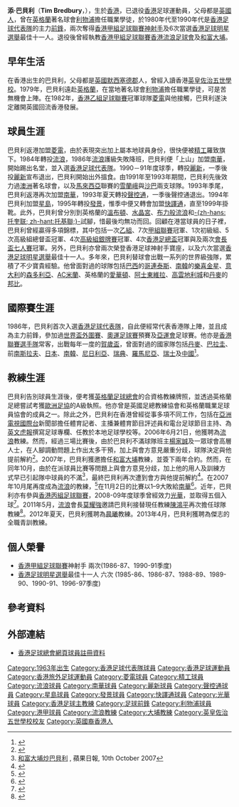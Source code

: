 {{Football manager infobox
| playername  = 巴貝利 <br> Tim Bredbury
| fullname    = Tim Bredbury
| image       = Tim Bredbury.JPG
| nickname    = 鬼仔添
| height      = {{height|m=1.80}}
| birth_date  = {{birth date and age|1963|4|25}}
| birth_place = {{HKG-1959}}
| currentclub =  已退役
| position     = [[前鋒|前鋒]]
| youthyears   = 1979–1982
| youthclubs   = [[利物浦足球會|利物浦]]
| years1 = 1982
| clubs1 = [[菱電足球隊|菱電]]
| caps1  =
| goals1 = 
| years2 = 1982–1983
| clubs2 = [[精工足球隊|精工]]
| caps2  = 
| goals2 = 
| years3 = 1984–1986
| clubs3 = [[香港流浪足球會|流浪]]
| caps3  = 
| goals3 =
| years4 = 1986–1990
| clubs4 = [[南華足球隊|南華]]
| caps4  = 
| goals4 = 
| years5 = 1990–1991
| clubs5 = [[保濟足球隊|麗新]]
| caps5  = 
| goals5 = 
| years6 =  1991–199x
| clubs6 = {{link-en|悉尼奧林匹克|Sydney Olympic FC}}
| caps6  = 
| goals6 = 
| years7 = 199x–199x
| clubs7 = [[雪蘭莪足球協會|雪蘭莪]]
| caps7  = 
| goals7 =
| years8 = 199x–1993
| clubs8 = [[沙巴足球協會|沙巴]]
| caps8  = 
| goals8 =
| years9 =  1993
| clubs9 = [[南華足球隊|南華]]
| caps9  = 
| goals9 =
| years10 = 1993–1994
| clubs10 = [[海峰足球隊|聲控通]]
| caps10  = 
| goals10 =
| years11 = 1994–1995
| clubs11 = [[星島體育會|星島]]
| caps11  = 
| goals11 =
| years12 = 1995–1996
| clubs12 = [[發景|發景]]
| caps12  = 
| goals12 =
| years13 = 1996–1999
| clubs13 = [[花花足球會|快譯通]]
| caps13  = 
| goals13 =
| nationalyears1 = 1986–1999
| nationalteam1  = [[香港足球代表隊|香港]]
| nationalcaps1  = 34
| nationalgoals1 = 14
| manageryears1 = 2006
| managerclubs1 = [[香港流浪足球會|澎馬流浪]]
| manageryears2 = 2007
| managerclubs2 = [[大埔足球會|和富大埔]]
| manageryears3 = 2007–2008
| managerclubs3 = [[香港流浪足球會|寶路華流浪]]
| manageryears4 = 2011–2012
| managerclubs4 = [[香港流浪足球會|標準流浪]]
| manageryears5 = 2012
| managerclubs5 = [[晨曦體育會|日之泉JC晨曦]]
| manageryears6 = 2013–2014
| managerclubs6 = [[大中足球會|大中]]
| manageryears7 = 2014–2015
| managerclubs7 = [[香港流浪足球會|標準流浪]]（顧問）
}}

'''添·巴貝利'''（'''Tim Bredbury'''，{{bd|1963年|4月25日}}），生於[[香港|香港]]，已退役[[香港|香港]]足球運動員，父母都是[[英國人|英國人]]，曾在[[英格蘭|英格蘭]]著名球會[[利物浦足球俱樂部|利物浦]]擔任職業學徒，於1980年代至1990年代是[[香港足球代表隊|香港足球代表隊]]的主力[[前鋒|前鋒]]，兩次奪得[[香港甲組足球聯賽|香港甲組足球聯賽]][[神射手|神射手]]及6次當選[[香港足球明星選舉|香港足球明星選舉]]最佳十一人。退役後曾經執教[[香港甲組足球聯賽|香港甲組足球聯賽]][[香港流浪足球會|香港流浪足球會]]及[[大埔足球會|和富大埔]]。

==早年生活==
在香港出生的巴貝利，父母都是[[英國|英國]][[默西賽德郡|默西塞德郡]]人，曾經入讀香港[[英皇佐治五世學校|英皇佐治五世學校]]。1979年，巴貝利遠赴[[英格蘭|英格蘭]]，在當地著名球會[[利物浦足球俱樂部|利物浦]]擔任職業學徒，可是苦無機會上陣。在1982年，[[香港乙組足球聯賽|香港乙組足球聯賽]]冠軍球隊[[菱電足球隊|菱電]]與他接觸，巴貝利遂決定離開英國回流香港發展。

==球員生涯==
巴貝利返港加盟[[菱電足球隊|菱電]]，由於表現突出加上屬本地球員身份，很快便被[[精工足球隊|精工]]羅致旗下。1984年轉投[[香港流浪足球會|流浪]]，1986年[[香港流浪足球會|流浪]]護級失敗降班，巴貝利便「上山」加盟[[南華足球隊|南華]]，開始踢出名堂，並入選[[香港足球代表隊|香港足球代表隊]]。1990－91年度球季，轉投[[保濟足球隊|麗新]]，一季後投[[保濟足球隊|麗新]]宣布退出，巴貝利開始出外搵食。由1991年至1993年期間，巴貝利先後效力過[[澳洲|澳洲]]著名球會{{link-en|FC奥林匹克悉尼|Sydney Olympic FC}}，以及[[馬來西亞|馬來西亞]]聯賽的[[雪蘭莪足球協會|雪蘭峨]]與[[沙巴足球协会|沙巴]]兩支球隊。1993年季尾，巴貝利返港再次加盟[[南華足球隊|南華]]，1993年夏天轉投[[海峰足球隊|聲控通]]，一季後聲控通退出。1994年巴貝利加盟[[星島體育會|星島]]，1995年轉投[[發景|發景]]，惟季中便又轉會加盟[[花花足球會|快譯通]]，直至1999年掛靴。此外，巴貝利曾分別到英格蘭的[[米爾頓凱恩斯足球會|溫布頓]]、[[水晶宮足球會|水晶宮]]、[[布萊克本足球俱樂部|布力般流浪]]和[[托奎联足球俱乐部|-{zh-hans:托奎联; zh-hant:托基聯;}-]]試腳，惜最後均無功而回。回顧在港當球員的日子裡，巴貝利曾經贏得多項錦標，其中包括一次[[香港乙組足球聯賽|乙組]]、7次[[香港甲組足球聯賽|甲組聯賽]]冠軍、1次初級組、5次高級組總督盃冠軍、4次[[香港足球高級銀牌賽|高級組銀牌賽]]冠軍、4次[[香港足總盃|香港足總盃]]冠軍與及兩次[[會長盃七人賽|會長盃七人賽]]冠軍。另外，巴貝利亦曾兩次榮登香港足球神射手寶座，以及六次當選[[香港足球明星選舉|香港足球明星選舉]]最佳十一人。多年來，巴貝利替球會出戰一系列的世界級強隊，累積了不少寶貴經驗。他曾面對過的球隊包括[[巴西|巴西]]的[[哥連泰斯|哥連泰斯]]、[[南韓|南韓]]的[[樂喜金星|樂喜金星]]、[[意大利|意大利]]的[[桑普多利亞足球俱樂部|森多利亞]]、[[米蘭足球俱樂部|AC米蘭]]、英格蘭的[[埃弗頓足球俱樂部|愛華頓]]、[[阿斯頓維拉足球俱樂部|阿士東維拉]]、[[考文垂足球俱樂部|高雲地利城]]和[[丹麥|丹麥]]的[[邦比足球俱樂部|邦比]]。

==國際賽生涯==
1986年，巴貝利首次入選[[香港足球代表隊|香港足球代表隊]]，自此便經常代表香港隊上陣，並且成為主力前鋒，參加過[[世界盃外圍賽|世界盃外圍賽]]、[[奧運足球賽|奧運足球賽]]預賽及[[亞運會|亞運會]]足球賽。他亦是[[香港聯賽選手隊|香港聯賽選手隊]]常客，出戰每年一度的[[賀歲盃足球賽|賀歲盃]]，曾面對過的國家隊包括[[丹麥國家足球隊|丹麥]]、[[巴拉圭國家足球隊|巴拉圭]]、前[[塞爾維亞國家足球隊|南斯拉夫]]、[[日本國家足球隊|日本]]、[[韓國國家足球隊|南韓]]、[[尼日利亞國家足球隊|尼日利亞]]、[[瑞典國家足球隊|瑞典]]、[[羅馬尼亞國家足球隊|羅馬尼亞]]、[[瑞士國家足球隊|瑞士]]及[[中國國家足球隊|中國]]<ref name=tim>{{cite web | title = About Tim | url = http://www.442soccercoaching.com/about.htm | deadurl = yes | archiveurl = https://web.archive.org/web/20070708191157/http://www.442soccercoaching.com/about.htm | archivedate = 2007-07-08 | access-date = 2007-08-05 }}</ref>。

==教練生涯==
巴貝利告別球員生涯後，便考獲[[英格蘭足球總會|英格蘭足球總會]]的合資格教練牌照，並透過英格蘭足總嘗試考獲[[歐洲足球協會|歐洲足協]]的A級執照。他亦曾是英國足總教練協會和英格蘭職業足球員協會的成員之一。除此之外，巴貝利在香港曾經從事多項不同工作，包括在[[亞洲電視國際台|亞洲電視國際台]]新聞部擔任體育記者、主播兼體育節目評述員和電台足球節目主持、為[[英文虎報|英文虎報]]撰寫足球專欄、任教於本地足球學校等。2006年6月21日，他獲聘為[[香港流浪足球會|流浪]]教練。然而，經過三場比賽後，由於巴貝利不滿球隊班主[[楊家誠|楊家誠]]及一眾球會高層人士，在人腳調動問題上作出太多干預，加上與會方意見嚴重分歧，球隊決定與他提前解約<ref>{{cite web| title = 港會守和流浪搶第1分| url = http://appledaily.atnext.com/template/apple/art_main.cfm?iss_id=20060930&sec_id=25391&subsec_id=25392&art_id=6362025}}{{dead link|date=2018年3月 |bot=InternetArchiveBot |fix-attempted=yes }}</ref>。2007年，巴貝利獲邀擔任[[大埔足球會|和富大埔]]教練，並簽下兩年合約。然而，在同年10月，由於在派球員比賽等問題上與會方意見分歧，加上他的用人及訓練方式早已引起隊中球員的不滿<ref>[http://www11.discuss.com.hk/redirect.php?tid=5510812&goto=newpost 和富大埔炒巴貝利] {{Wayback|url=http://www11.discuss.com.hk/redirect.php?tid=5510812&goto=newpost |date=20110721085940 }}, 蘋果日報, 10th October 2007</ref>，最終巴貝利再次遭到會方與他提前解約<ref>{{cite web| title = 和富大埔與巴貝利解約| url = http://www.mingpaonews.com/20071010/sqd4.htm| access-date = 2007-10-10| archive-date = 2007-12-11| archive-url = https://web.archive.org/web/20071211143752/http://www.mingpaonews.com/20071010/sqd4.htm| dead-url = no}}</ref>。在2007年10月尾再度成為[[香港流浪足球會|流浪]]的教練，<ref>{{cite web| title =巴貝利重掌流浪| url =http://www.takungpao.com/news/07/10/30/WF-815971.htm}}{{dead link|date=2018年3月 |bot=InternetArchiveBot |fix-attempted=yes }}</ref>在11月2日的比賽以1–9大敗給[[南華足球隊|南華]]<ref>{{cite web | title = 南華9:1大勝流浪後重返榜首 | url = http://www.takungpao.com/news/07/11/03/WF-818138.htm | deadurl = yes | archiveurl = https://web.archive.org/web/20071113023245/http://www.takungpao.com/news/07/11/03/WF-818138.htm | archivedate = 2007-11-13 | access-date = 2007-11-03 }}</ref>。近年，巴貝利亦有參與[[香港丙組足球聯賽|香港丙組足球聯賽]]，2008-09年度球季曾經效力[[光華體育會|光華]]，並取得五個入球<ref>{{Cite web |url=http://www.hkfa.com/zh-hk/match_shooter_table.php?lg_id=2&leagueyear=2008-2009 |title=2008/09年度丙組甲聯賽射手榜 |access-date=2011-05-08 |archive-date=2010-02-06 |archive-url=https://web.archive.org/web/20100206215451/http://www.hkfa.com/zh-hk/match_shooter_table.php?lg_id=2&leagueyear=2008-2009 |dead-url=no }}</ref>。2011年5月，[[香港流浪足球會|流浪]]會長[[莫耀強|莫耀強]]邀請巴貝利接替現任教練[[陳鴻平|陳鴻平]]再次擔任球隊教練<ref>{{cite web| title = 流浪斟巴貝利執教| url = http://hk.apple.nextmedia.com/template/apple/art_main.php?iss_id=20110508&sec_id=25391&subsec_id=25392&art_id=15234952| accessdate = 2011-05-07| archive-date = 2019-08-22| archive-url = https://web.archive.org/web/20190822063536/https://hk.appledaily.com/| dead-url = no}}</ref>。2012年夏天，巴貝利獲聘為[[晨曦體育會|晨曦]]教練。2013年4月，巴貝利獲聘為傑志的全職青訓教練。

==個人榮譽==
* [[香港甲組足球聯賽|香港甲組足球聯賽]]神射手 兩次(1986-87、1990-91季度)
* [[香港足球明星選舉|香港足球明星選舉]]最佳十一人 六次 (1985-86、1986-87、1988-89、1989-90、1990-91、1996-97季度)

==參考資料==
<references/>

==外部連結==
* [http://www.hkfa.com/zh-hk/player_view.php?player_id=6682 香港足球總會網頁球員註冊資料]{{Wayback|url=http://www.hkfa.com/zh-hk/player_view.php?player_id=6682 |date=20100813110538 }}

{{港甲神射手}}
{{1985-86年香港足球明星選舉最佳十一人}}

{{DEFAULTSORT:Bredbury, Tim}}
[[Category:1963年出生|Category:1963年出生]]
[[Category:香港足球代表隊球員|Category:香港足球代表隊球員]]
[[Category:香港足球運動員|Category:香港足球運動員]]
[[Category:香港旅外足球運動員|Category:香港旅外足球運動員]]
[[Category:菱電球員|Category:菱電球員]]
[[Category:精工球員|Category:精工球員]]
[[Category:流浪球員|Category:流浪球員]]
[[Category:南華球員|Category:南華球員]]
[[Category:麗新球員|Category:麗新球員]]
[[Category:聲控通球員|Category:聲控通球員]]
[[Category:星島球員|Category:星島球員]]
[[Category:發景球員|Category:發景球員]]
[[Category:快譯通球員|Category:快譯通球員]]
[[Category:光華球員|Category:光華球員]]
[[Category:香港足球主教練|Category:香港足球主教練]]
[[Category:足球前鋒|Category:足球前鋒]]
[[Category:利物浦球員|Category:利物浦球員]]
[[Category:港甲球員|Category:港甲球員]]
[[Category:流浪教練|Category:流浪教練]]
[[Category:大埔教練|Category:大埔教練]]
[[Category:英皇佐治五世學校校友|Category:英皇佐治五世學校校友]]
[[Category:英國裔香港人|Category:英國裔香港人]]